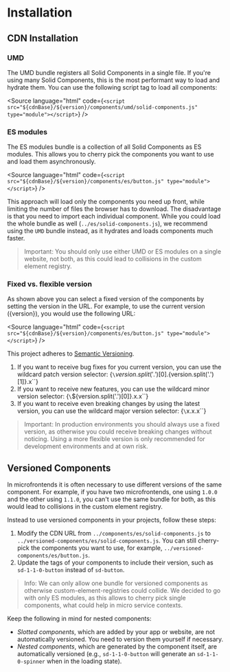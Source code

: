 
# Installation

## CDN Installation

### UMD

The UMD bundle registers all Solid Components in a single file. If you're using many Solid Components, this is the most performant way to load and hydrate them.
You can use the following script tag to load all components:

<Source
  language="html"
  code={`<script src="${cdnBase}/${version}/components/umd/solid-components.js" type="module"></script>`}
/>

### ES modules

The ES modules bundle is a collection of all Solid Components as ES modules.
This allows you to cherry pick the components you want to use and load them asynchronously.

<Source language="html" code={`<script src="${cdnBase}/${version}/components/es/button.js" type="module"></script>`} />

This approach will load only the components you need up front, while limiting the number of files the browser has to download.
The disadvantage is that you need to import each individual component.
While you could load the whole bundle as well (`../es/solid-components.js`), we recommend using the `UMD` bundle instead, as it hydrates and loads components much faster.

> Important: You should only use either UMD or ES modules on a single website, not both, as this could lead to collisions in the custom element registry.

### Fixed vs. flexible version

As shown above you can select a fixed version of the components by setting the version in the URL. For example, to use the current version ({version}), you would use the following URL:

<Source language="html" code={`<script src="${cdnBase}/${version}/components/es/button.js" type="module"></script>`} />

This project adheres to [Semantic Versioning](http://semver.org/).

1. If you want to receive bug fixes for you current version, you can use the wildcard patch version selector: <Markdown>{`\`${version.split('.')[0]}.${version.split('.')[1]}.x\``}</Markdown>
2. If you want to receive new features, you can use the wildcard minor version selector: <Markdown>{`\`${version.split('.')[0]}.x.x\``}</Markdown>
3. If you want to receive even breaking changes by using the latest version, you can use the wildcard major version selector: <Markdown>{`\`x.x.x\``}</Markdown>

> Important: In production environments you should always use a fixed version, as otherwise you could receive breaking changes without noticing. Using a more flexible version is only recommended for development environments and at own risk.

## Versioned Components

In microfrontends it is often necessary to use different versions of the same component.
For example, if you have two microfrontends, one using `1.0.0` and the other using `1.1.0`, you can't use the same bundle for both, as this would lead to collisions in the custom element registry.

Instead to use versioned components in your projects, follow these steps:

1. Modify the CDN URL from `../components/es/solid-components.js` to `../versioned-components/es/solid-components.js`. You can still cherry-pick the components you want to use, for example, `../versioned-components/es/button.js`.
2. Update the tags of your components to include their version, such as `sd-1-1-0-button` instead of `sd-button`.

> Info: We can only allow one bundle for versioned components as otherwise custom-element-registries could collide. We decided to go with only ES modules, as this allows to cherry pick single components, what could help in micro service contexts.

Keep the following in mind for nested components:

- _Slotted components_, which are added by your app or website, are not automatically versioned. You need to version them yourself if necessary.
- _Nested components_, which are generated by the component itself, are automatically versioned (e.g., `sd-1-1-0-button` will generate an `sd-1-1-0-spinner` when in the loading state).
